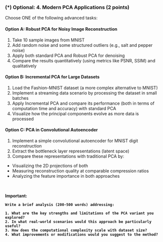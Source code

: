 ### (*) Optional: 4. Modern PCA Applications (2 points)

Choose ONE of the following advanced tasks:

#### Option A: Robust PCA for Noisy Image Reconstruction

1. Take 10 sample images from MNIST
2. Add random noise and some structured outliers (e.g., salt and pepper noise)
3. Apply both standard PCA and Robust PCA for denoising
4. Compare the results quantitatively (using metrics like PSNR, SSIM) and qualitatively

#### Option B: Incremental PCA for Large Datasets

1. Load the Fashion-MNIST dataset (a more complex alternative to MNIST)
2. Implement a streaming data scenario by processing the dataset in small batches
3. Apply Incremental PCA and compare its performance (both in terms of computation time and accuracy) with standard PCA
4. Visualize how the principal components evolve as more data is processed

#### Option C: PCA in Convolutional Autoencoder

1. Implement a simple convolutional autoencoder for MNIST digit reconstruction
2. Extract the bottleneck layer representations (latent space)
3. Compare these representations with traditional PCA by:
- Visualizing the 2D projections of both
- Measuring reconstruction quality at comparable compression ratios
- Analyzing the feature importance in both approaches

<br></br>
<strong>
    Important:

    Write a brief analysis (200-500 words) addressing:

    1. What are the key strengths and limitations of the PCA variant you explored?
    2. In what real-world scenarios would this approach be particularly useful?
    3. How does the computational complexity scale with dataset size?
    4. What improvements or modifications would you suggest to the method?
</strong>